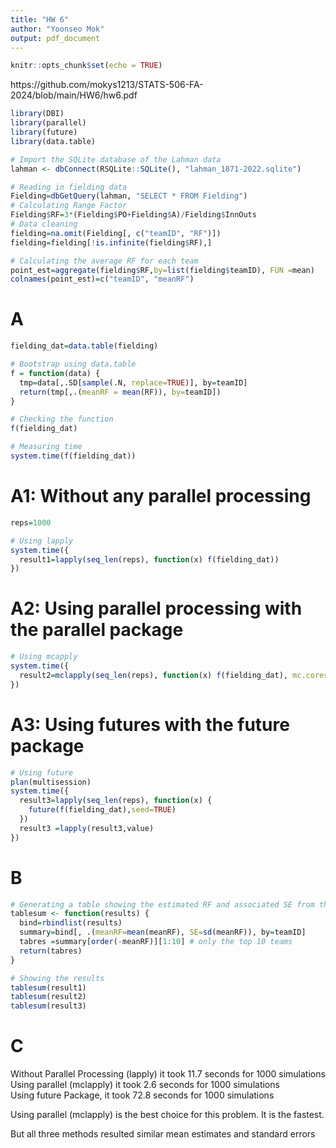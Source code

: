 ```yaml
---
title: "HW 6"
author: "Yoonseo Mok"
output: pdf_document
---
```


```r
knitr::opts_chunk$set(echo = TRUE)
```

https://github.com/mokys1213/STATS-506-FA-2024/blob/main/HW6/hw6.pdf

```r
library(DBI)     
library(parallel)
library(future)
library(data.table)
```

```r
# Import the SQLite database of the Lahman data
lahman <- dbConnect(RSQLite::SQLite(), "lahman_1871-2022.sqlite")

# Reading in fielding data
Fielding=dbGetQuery(lahman, "SELECT * FROM Fielding")
# Calculating Range Factor
Fielding$RF=3*(Fielding$PO+Fielding$A)/Fielding$InnOuts
# Data cleaning
fielding=na.omit(Fielding[, c("teamID", "RF")])
fielding=fielding[!is.infinite(fielding$RF),]

# Calculating the average RF for each team
point_est=aggregate(fielding$RF,by=list(fielding$teamID), FUN =mean)
colnames(point_est)=c("teamID", "meanRF")
```

# A
```r
fielding_dat=data.table(fielding)

# Bootstrap using data.table
f = function(data) {
  tmp=data[,.SD[sample(.N, replace=TRUE)], by=teamID]
  return(tmp[,.(meanRF = mean(RF)), by=teamID])
}

# Checking the function
f(fielding_dat)

# Measuring time
system.time(f(fielding_dat))
```

# A1: Without any parallel processing
```r
reps=1000

# Using lapply
system.time({
  result1=lapply(seq_len(reps), function(x) f(fielding_dat))
})
```

# A2: Using parallel processing with the parallel package
```r
# Using mcapply 
system.time({
  result2=mclapply(seq_len(reps), function(x) f(fielding_dat), mc.cores=5)
})
```

# A3: Using futures with the future package
```r
# Using future
plan(multisession)
system.time({
  result3=lapply(seq_len(reps), function(x) {
    future(f(fielding_dat),seed=TRUE)
  })
  result3 =lapply(result3,value)
})
```

# B 
```r
# Generating a table showing the estimated RF and associated SE from the three approaches.
tablesum <- function(results) {
  bind=rbindlist(results)
  summary=bind[, .(meanRF=mean(meanRF), SE=sd(meanRF)), by=teamID]
  tabres =summary[order(-meanRF)][1:10] # only the top 10 teams
  return(tabres)
}

# Showing the results
tablesum(result1)
tablesum(result2)
tablesum(result3)
```

# C
Without Parallel Processing (lapply) it took 11.7 seconds for 1000 simulations\
Using parallel (mclapply) it took 2.6 seconds for 1000 simulations\
Using future Package, it took 72.8 seconds for 1000 simulations

Using parallel (mclapply) is the best choice for this problem. It is the fastest.

But all three methods resulted similar mean estimates and standard errors